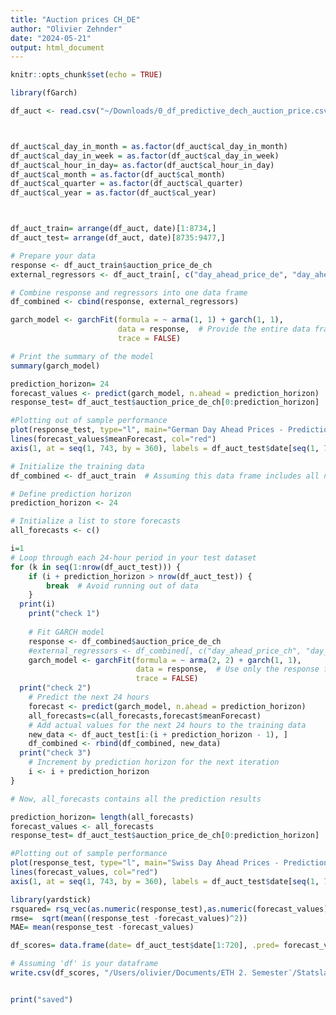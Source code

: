```yaml
---
title: "Auction prices CH_DE"
author: "Olivier Zehnder"
date: "2024-05-21"
output: html_document
---
```



```r
knitr::opts_chunk$set(echo = TRUE)
```

```r
library(fGarch)
```


```r
df_auct <- read.csv("~/Downloads/0_df_predictive_dech_auction_price.csv", header=TRUE)



df_auct$cal_day_in_month = as.factor(df_auct$cal_day_in_month)
df_auct$cal_day_in_week = as.factor(df_auct$cal_day_in_week)
df_auct$cal_hour_in_day= as.factor(df_auct$cal_hour_in_day)
df_auct$cal_month = as.factor(df_auct$cal_month)
df_auct$cal_quarter = as.factor(df_auct$cal_quarter)
df_auct$cal_year = as.factor(df_auct$cal_year)



df_auct_train= arrange(df_auct, date)[1:8734,]
df_auct_test= arrange(df_auct, date)[8735:9477,]
```


```r

# Prepare your data
response <- df_auct_train$auction_price_de_ch
external_regressors <- df_auct_train[, c("day_ahead_price_de", "day_ahead_price_at")]  # Replace with your actual regressor names

# Combine response and regressors into one data frame
df_combined <- cbind(response, external_regressors)

garch_model <- garchFit(formula = ~ arma(1, 1) + garch(1, 1),
                        data = response,  # Provide the entire data frame
                        trace = FALSE)

# Print the summary of the model
summary(garch_model)


```


```r
prediction_horizon= 24
forecast_values <- predict(garch_model, n.ahead = prediction_horizon)
response_test= df_auct_test$auction_price_de_ch[0:prediction_horizon]

#Plotting out of sample performance
plot(response_test, type="l", main="German Day Ahead Prices - Predictions",  xlab = " ", ylab = "Price", xaxt = "n", ylim=c(0,350))
lines(forecast_values$meanForecast, col="red")
axis(1, at = seq(1, 743, by = 360), labels = df_auct_test$date[seq(1, 743, by = 360)], las = 2, cex.axis = 0.7)
```


```r

# Initialize the training data
df_combined <- df_auct_train  # Assuming this data frame includes all necessary variables

# Define prediction horizon
prediction_horizon <- 24

# Initialize a list to store forecasts
all_forecasts <- c()

i=1
# Loop through each 24-hour period in your test dataset
for (k in seq(1:nrow(df_auct_test))) {
    if (i + prediction_horizon > nrow(df_auct_test)) {
        break  # Avoid running out of data
    }
  print(i)
    print("check 1")
  
    # Fit GARCH model
    response <- df_combined$auction_price_de_ch
    #external_regressors <- df_combined[, c("day_ahead_price_ch", "day_ahead_price_at")]
    garch_model <- garchFit(formula = ~ arma(2, 2) + garch(1, 1),
                            data = response,  # Use only the response for the GARCH model
                            trace = FALSE)
  print("check 2")
    # Predict the next 24 hours
    forecast <- predict(garch_model, n.ahead = prediction_horizon)
    all_forecasts=c(all_forecasts,forecast$meanForecast)
    # Add actual values for the next 24 hours to the training data
    new_data <- df_auct_test[i:(i + prediction_horizon - 1), ]
    df_combined <- rbind(df_combined, new_data)
  print("check 3")
    # Increment by prediction horizon for the next iteration
    i <- i + prediction_horizon
}

# Now, all_forecasts contains all the prediction results

```

```r
prediction_horizon= length(all_forecasts)
forecast_values <- all_forecasts
response_test= df_auct_test$auction_price_de_ch[0:prediction_horizon]

#Plotting out of sample performance
plot(response_test, type="l", main="Swiss Day Ahead Prices - Predictions",  xlab = " ", ylab = "Price", xaxt = "n", ylim=c(0,350))
lines(forecast_values, col="red")
axis(1, at = seq(1, 743, by = 360), labels = df_auct_test$date[seq(1, 743, by = 360)], las = 2, cex.axis = 0.7)
```


```r
library(yardstick)
rsquared= rsq_vec(as.numeric(response_test),as.numeric(forecast_values))
rmse=  sqrt(mean((response_test -forecast_values)^2))
MAE= mean(response_test -forecast_values)
```

```r

df_scores= data.frame(date= df_auct_test$date[1:720], .pred= forecast_values, acutal=response_test )

# Assuming 'df' is your dataframe
write.csv(df_scores, "/Users/olivier/Documents/ETH 2. Semester¨/Statslab/Scores Auction prices/1 - GARCH - Prediction - DECH - Data Predictive/holdout_predictions.csv", row.names = FALSE)


print("saved")

```

